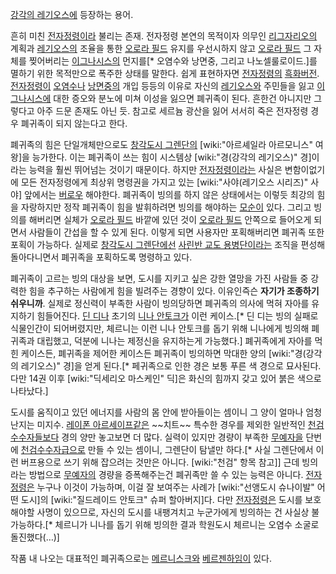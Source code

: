 [[강각의 레기오스]]에 등장하는 용어.

흔히 미친 [[전자정령]]이라 불리는 존재. 전자정령 본연의 목적이자 의무인 [[리그자리오]]의 계획과 [[레기오스]]의 조율을 통한 [[오로라 필드]] 유지를 우선시하지 않고 [[오로라 필드]] 그 자체를 찢어버리는 [[이그나시스]]의 먼지를[* 오염수와 낭면중, 그리고 나노셀룰로이드.]를 멸하기 위한 목적만으로 폭주한 상태를 말한다. 쉽게 표현하자면 [[전자정령]]의 [[흑화]]버전. [[전자정령]]이 [[오염수]]나 [[낭면중]]의 개입 등등의 이유로 자신의 [[레기오스]]와 주민들을 잃고 [[이그나시스]]에 대한 증오와 분노에 미쳐 이성을 잃으면 폐귀족이 된다. 흔한건 아니지만 그렇다고 아주 드문 존재도 아닌 듯. 참고로 세르늄 광산을 잃어 서서히 죽은 전자정령 경우 폐귀족이 되지 않는다고 한다.

폐귀족의 힘은 단일개체만으로도 [[창각도시 그렌단]]의 [wiki:"아르셰일라 아르모니스" 여왕]을 능가한다. 이는 폐귀족이 쓰는 힘이 시스템상 [wiki:"경(강각의 레기오스)" 경]이라는 능력을 훨씬 뛰어넘는 것이기 때문이다. 하지만 [[전자정령]]이라는 사실은 변함이없기에 모든 전자정령에게 최상위 명령권을 가지고 있는 [wiki:"사야(레기오스 시리즈)" 사야] 앞에서는 [[버로우]] 해야한다. 폐귀족이 빙의를 하지 않은 상태에서는 이렇듯 최강의 힘을 자랑하지만 정작 폐귀족이 힘을 발휘하려면 빙의를 해야하는 [[모순]]이 있다. 그리고 빙의를 해버리면 실체가 [[오로라 필드]] 바깥에 있던 것이 [[오로라 필드]] 안쪽으로 들어오게 되면서 사람들이 간섭을 할 수 있게 된다. 이렇게 되면 사용자만 포획해버리면 폐귀족 또한 포획이 가능하다. 실제로 [[창각도시 그렌단]]에선 [[사린반 교도 용병단]]이라는 조직을 편성해 돌아다니면서 폐귀족을 포획하도록 명령하고 있다.

폐귀족이 고르는 빙의 대상을 보면, 도시를 지키고 싶은 강한 열망을 가진 사람들 중 강력한 힘을 추구하는 사람에게 힘을 빌려주는 경향이 있다. 이유인즉슨 '''자기가 조종하기 쉬우니까'''. 실제로 정신력이 부족한 사람이 빙의당하면 폐귀족의 의사에 먹혀 자아를 유지하기 힘들어진다. [[딘 디]]나 초기의 [[니나 안토크]]가 이런 케이스.[* 딘 디는 빙의 실패로 식물인간이 되어버렸지만, 체르니는 이런 니나 안토크를 돕기 위해 니나에게 빙의해 폐귀족과 대립했고, 덕분에 니나는 제정신을 유지하는게 가능했다.] 폐귀족에게 자아를 먹힌 케이스든, 폐귀족을 제어한 케이스든 폐귀족이 빙의하면 막대한 양의 [wiki:"경(강각의 레기오스)" 경]을 얻게 된다.[* 페귀족으로 인한 경은 보통 푸른 색 경으로 묘사된다. 다만 14권 이후 [wiki:"딕세리오 마스케인" 딕]은 화신의 힘까지 갖고 있어 붉은 색으로 나타났다.] 

도시를 움직이고 있던 에너지를 사람의 몸 안에 받아들이는 셈이니 그 양이 얼마나 엄청난지는 미지수. [[레이폰 아르세이프]]같은 ~~치트~~ 특수한 경우를 제외한 일반적인 [[천검수수자]]들보다 경의 양만 놓고보면 더 많다. 실력이 있지만 경량이 부족한 [[무예자]]을 단번에 [[천검수수자]]급으로 만들 수 있는 셈이니, 그렌단이 탐낼만 하다.[* 사실 그렌단에서 이런 버프용으로 쓰기 위해 잡으려는 것만은 아니다. [wiki:"천검" 항목 참고]] 근데 빙의라는 방법으로 [[무예자]]의 경량을 증폭해주는건 폐귀족만 쓸 수 있는 능력은 아니다. [[전자정령]]은 누구나 이것이 가능하며, 이걸 잘 보여주는 사례가 [wiki:"선앵도시 슈나이발" 어떤 도시]의 [wiki:"질드레이드 안토크" 슈퍼 할아버지]다. 다만 [[전자정령]]은 도시를 보호해야할 사명이 있으므로, 자신의 도시를 내팽겨치고 누군가에게 빙의하는 건 사실상 불가능하다.[* 체르니가 니나를 돕기 위해 빙의한 결과 학원도시 체르니는 오염수 소굴로 돌진했다(…)]

작품 내 나오는 대표적인 폐귀족으로는 [[메르니스크]]와 [[베르젠하임]]이 있다.
